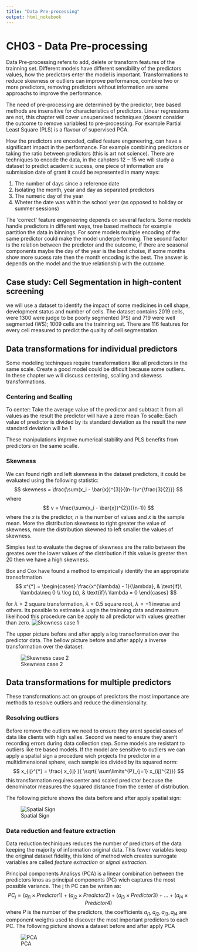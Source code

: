 ```yaml
---
title: "Data Pre-processing"
output: html_notebook
---
```


# CH03 - Data Pre-processing
Data Pre-processing refers to add, delete or transform features of the trainning set. Different models have different sensibility of the predictors values, how the predictors enter the model is important. Transformations to reduce skewness or outliers can improve performance, combine two or more predictors, removing predictors without information are some approachs to improve the performance.

The need of pre-processing are determined by the predictor, tree based methods are insensitive for characteristics of predictors. Linear regressions are not, this chapter will cover unsupervised techniques (doesnt consider the outcome to remove variables) to pre-processing. For example Partial Least Square (PLS) is a flavour of supervised PCA.

How the predictors are encoded, called feature engeneering, can have a significant impact in the performance. For example combining predictors or taking the ratio between predictors (this is art not science). There are techniques to encode the data, in the cahpters $12-15$ we will study a dataset to predict academic sucess, one piece of information are submission date of grant it could be represented in many ways:

1. The number of days since a reference date
2. Isolating the month, year and day as separated predictors
3. The numeric day of the year
4. Wheter the date was within the school year (as opposed to holiday or summer sessions)

The 'correct' feature engeneering depends on several factors. Some models handle predictors in different ways, tree based methods for example partition the data in binnings. For some models multiple encoding of the same predictor could make the model underperforming. The second factor is the relation between the predictor and the outcome, if there are seasonal components maybe the day of the year is the best choise, if some months show more sucess rate then the month encoding is the best. The answer is depends on the model and the true relationship with the outcome.


## Case study: Cell Segmentation in high-content screening
we will use a dataset to identify the impact of some medicines in cell shape, development status and number of cells. The dataset contains $2019$ cells, were $1300$ were judge to be poorly segmented (PS) and $719$ were well segmented (WS); $1009$ cells are the trainning set. There are $116$ features for every cell measured to predict the quality of cell segmentation.


## Data transformations for individual predictors
Some modeling techinques require transformations like all predictors in the same scale. Create a good model could be dificult because some outliers. In these chapter we will discuss centering, scalling and skewess transformations.

### Centering and Scalling
To center: Take the average value of the predictor and subtract it from all values as the result the predictor will have a zero mean
To scalle: Each value of predictor is divided by its standard deviation as the result the new standard deviation will be $1$

These manipulations improve numerical stability and PLS benefits from predictors on the same scalle.

### Skewness
We can found rigth and left skewness in the dataset predictors, it could be evaluated using the following statistic:
$$
skewness = \frac{\sum(x_i - \bar{x})^{3}}{(n-1)v^{\frac{3}{2}}}
$$
where 
$$
v = \frac{\sum(x_i - \bar{x})^{2}}{(n-1)}
$$
where the $x$ is the predictor, $n$ is the number of values and $\bar{x}$ is the sample mean. More the distribution skewness to right greater the value of skewness, more the distribution skewned to left smaller the values of skewness.

Simples test to evaluate the degree of skewness are the ratio between the greates over the lower values of the distribution if this value is greater then $20$ then we have a high skewness.

Box and Cox have found a method to empirically identify the an appropriate transofrmation
$$
x^{*} = \begin{cases}
            \frac{x^{\lambda} - 1}{\lambda}, & \text{if}\ \lambda\neq 0 \\
            \log (x), & \text{if}\ \lambda = 0
        \end{cases}
$$

for $\lambda = 2$ square transformation, $\lambda = 0.5$ square root, $\lambda = -1$ inverse and others. Its possible to estimate $\lambda$ usgin the trainning data and maximum likelihood this procedure can be apply to all predictor with values greather than zero.
![Skewness case 1](./Ch03Fig02.png)

The upper picture before and after apply a log transoformation over the predictor data.
The bellow picture before and after apply a inverse transformation over the dataset.

![Skewness case 2](./Ch03Fig03.png)

## Data transformations for multiple predictors
These transformations act on groups of predictors the most importance are methods to resolve outliers and reduce the dimensionality.

### Resolving outliers
Before remove the outliers we need to ensure they arent special cases of data like clients with high salles. Second we need to ensure they aren't recording errors during data collection step. Some models are resistant to outliers like tre based models. If the model are sensitive to outliers we can apply a spatial sign a procedure wich projects the predictor in a multidimensional sphere, each sample ios divided by its squared norm:
$$
x_{ij}^{*} =  \frac{ x_{ij} }{ \sqrt{ \sum\limits^{P}_{j=1} x_{ij}^{2}}}
$$
this transformation requires center and scaled predictor because the denominator measures the squared distance from the center of distribution.

The following picture shows the data before and after apply spatial sign:

![Spatial Sign](./Ch03Fig04.png)

### Data reduction and feature extraction
Data reduction techiniques reduces the number of predictors of the data keeping the majority of information original data. This fewer variables keep the original dataset fidelity, this kind of method wich creates surrogate variables are called *feature extraction* or *signal extraction*. 

Principal components Analisys (PCA) is a linear combination between the predictors knos as principal components (PC) wich captures the most possible variance. The j th PC can be writen as:
$$
PC_j = (a_{j1} \times Predictor1) + (a_{j2} \times Predictor2) + (a_{j3} \times Predictor3) + \ldots + (a_{j4} \times Predictor4)
$$
where $P$ is the number of the predictors, the coefficients $a_{j1},a_{j2},a_{j3},a_{j4}$ are component weigths used to discover the most important predictors to each PC. The following picture shows a dataset before and after apply PCA

![PCA](./Ch03Fig05.png)



